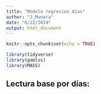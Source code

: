 ```yaml
---
title: "Modelo regresion dias"
author: "J_Munera"
date: "6/22/2019"
output: html_document
---
```


```r
knitr::opts_chunk$set(echo = TRUE)
```


```r
library(tidyverse)
library(gamlss)
library(MASS)
```

## Lectura base por días:

```r

```

